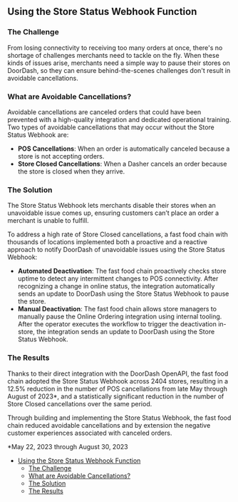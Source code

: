 ## Using the Store Status Webhook Function[​](#using-the-store-status-webhook-function "Direct link to heading")

### The Challenge[​](#the-challenge "Direct link to heading")

From losing connectivity to receiving too many orders at once, there's no shortage of challenges merchants need to tackle on the fly. When these kinds of issues arise, merchants need a simple way to pause their stores on DoorDash, so they can ensure behind-the-scenes challenges don't result in avoidable cancellations.

### What are Avoidable Cancellations?[​](#what-are-avoidable-cancellations "Direct link to heading")

Avoidable cancellations are canceled orders that could have been prevented with a high-quality integration and dedicated operational training. Two types of avoidable cancellations that may occur without the Store Status Webhook are:

* **POS Cancellations**: When an order is automatically canceled because a store is not accepting orders.
* **Store Closed Cancellations**: When a Dasher cancels an order because the store is closed when they arrive.

### The Solution[​](#the-solution "Direct link to heading")

The Store Status Webhook lets merchants disable their stores when an unavoidable issue comes up, ensuring customers can’t place an order a merchant is unable to fulfill.

To address a high rate of Store Closed cancellations, a fast food chain with thousands of locations implemented both a proactive and a reactive approach to notify DoorDash of unavoidable issues using the Store Status Webhook:

* **Automated Deactivation**: The fast food chain proactively checks store uptime to detect any intermittent changes to POS connectivity. After recognizing a change in online status, the integration automatically sends an update to DoorDash using the Store Status Webhook to pause the store.
* **Manual Deactivation**: The fast food chain allows store managers to manually pause the Online Ordering integration using internal tooling. After the operator executes the workflow to trigger the deactivation in-store, the integration sends an update to DoorDash using the Store Status Webhook.

### The Results[​](#the-results "Direct link to heading")

Thanks to their direct integration with the DoorDash OpenAPI, the fast food chain adopted the Store Status Webhook across 2404 stores, resulting in a 12.5% reduction in the number of POS cancellations from late May through August of 2023\*, and a statistically significant reduction in the number of Store Closed cancellations over the same period.

Through building and implementing the Store Status Webhook, the fast food chain reduced avoidable cancellations and by extension the negative customer experiences associated with canceled orders.

\*May 22, 2023 through August 30, 2023

* [Using the Store Status Webhook Function](#using-the-store-status-webhook-function)
  + [The Challenge](#the-challenge)
  + [What are Avoidable Cancellations?](#what-are-avoidable-cancellations)
  + [The Solution](#the-solution)
  + [The Results](#the-results)